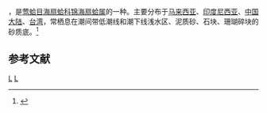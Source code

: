 {{noteTA
|T=zh-cn:类栉孔扇贝; zh-tw:參議員海扇蛤;
|1=zh-cn:类栉孔扇贝; zh-tw:參議員海扇蛤;
}}
{{Speciesbox 
| taxon = Chlamys senatoria
| binomial_authority = (Gmelin, 1791)
}}
{{地区用词4|start=学名：''{{lang|la|Chlamys senatoria}}''|cn=类栉孔扇贝|tw=參議員海扇蛤|as=称}}，是[[莺蛤目|莺蛤目]][[海扇蛤科|海扇蛤科]][[锦海扇蛤属|锦海扇蛤属]]的一种。主要分布于[[马来西亚|马来西亚]]、[[印度尼西亚|印度尼西亚]]、[[中国大陆|中国大陆]]、[[台湾|台湾]]，常栖息在潮间带低潮线和潮下线浅水区、泥质砂、石块、珊瑚碎块的砂质底。<ref>{{cite web|url=http://shell.sinica.edu.tw/chinese/shellbase_detail.php?science_no=2299|title=国际贝库：类栉孔扇贝|publisher=台湾贝类资料库|accessdate=2009-08-11|archive-date=2016-03-04|archive-url=https://web.archive.org/web/20160304120210/http://shell.sinica.edu.tw/chinese/shellbase_detail.php?science_no=2299|dead-url=no}}</ref>

== 参考文献 ==
{{reflist|2}}
{{taxonbar}}
[[Category:_1791年描述的动物|L]]
[[Category:锦海扇蛤属|L]]